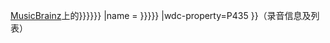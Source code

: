 [[MusicBrainz]]上的{{MusicBrainz meta
|type = work
|mbid = {{{mbid|{{{id|{{{1|{{#if: {{#property:p435}} | {{#property:p435}} |}}}}}}}}}}}
|name = {{{name|{{{2|{{PAGENAME}}}}}}}}
|wdc-property=P435
}}（录音信息及列表）<noinclude>
{{Documentation}}
</noinclude>
